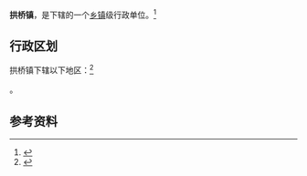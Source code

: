 {{中国乡级行政区|35/08/81/105/000}}

'''拱桥镇'''，是{{PRC admin/fullname|35/08/81/105/000|3}}下辖的一个[[乡镇|乡镇]]级行政单位。<ref>{{PRC admin/ref sgc|{{PRC admin/parent|35/08/81/105/000}}}}</ref>

== 行政区划 ==

拱桥镇下辖以下地区：<ref>{{PRC admin/ref sgc|35/08/81/105/000}}</ref>

{{PRC admin/children|35/08/81/105/000}}。

== 参考资料 ==

{{reflist}}

{{行政区划小作品}}
{{PRC admin/navcat|35/08/81/105/000}}
